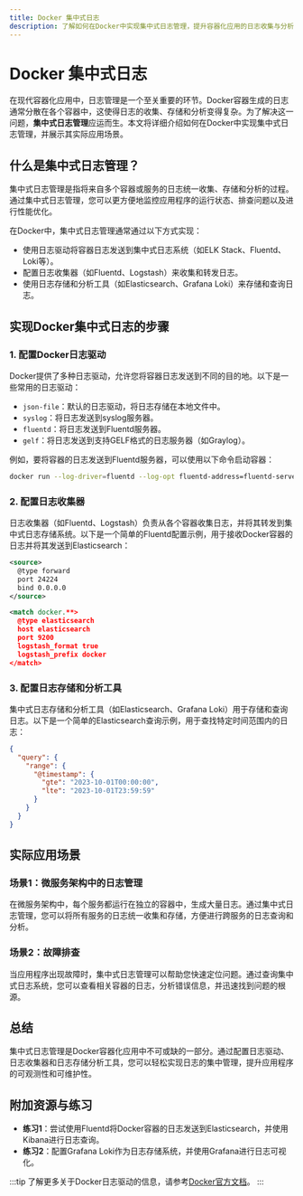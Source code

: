 ```yaml
---
title: Docker 集中式日志
description: 了解如何在Docker中实现集中式日志管理，提升容器化应用的日志收集与分析效率。
---
```


# Docker 集中式日志

在现代容器化应用中，日志管理是一个至关重要的环节。Docker容器生成的日志通常分散在各个容器中，这使得日志的收集、存储和分析变得复杂。为了解决这一问题，**集中式日志管理**应运而生。本文将详细介绍如何在Docker中实现集中式日志管理，并展示其实际应用场景。

## 什么是集中式日志管理？

集中式日志管理是指将来自多个容器或服务的日志统一收集、存储和分析的过程。通过集中式日志管理，您可以更方便地监控应用程序的运行状态、排查问题以及进行性能优化。

在Docker中，集中式日志管理通常通过以下方式实现：
- 使用日志驱动将容器日志发送到集中式日志系统（如ELK Stack、Fluentd、Loki等）。
- 配置日志收集器（如Fluentd、Logstash）来收集和转发日志。
- 使用日志存储和分析工具（如Elasticsearch、Grafana Loki）来存储和查询日志。

## 实现Docker集中式日志的步骤

### 1. 配置Docker日志驱动

Docker提供了多种日志驱动，允许您将容器日志发送到不同的目的地。以下是一些常用的日志驱动：
- `json-file`：默认的日志驱动，将日志存储在本地文件中。
- `syslog`：将日志发送到syslog服务器。
- `fluentd`：将日志发送到Fluentd服务器。
- `gelf`：将日志发送到支持GELF格式的日志服务器（如Graylog）。

例如，要将容器的日志发送到Fluentd服务器，可以使用以下命令启动容器：

```bash
docker run --log-driver=fluentd --log-opt fluentd-address=fluentd-server:24224 my-app
```

### 2. 配置日志收集器

日志收集器（如Fluentd、Logstash）负责从各个容器收集日志，并将其转发到集中式日志存储系统。以下是一个简单的Fluentd配置示例，用于接收Docker容器的日志并将其发送到Elasticsearch：

```xml
<source>
  @type forward
  port 24224
  bind 0.0.0.0
</source>

<match docker.**>
  @type elasticsearch
  host elasticsearch
  port 9200
  logstash_format true
  logstash_prefix docker
</match>
```

### 3. 配置日志存储和分析工具

集中式日志存储和分析工具（如Elasticsearch、Grafana Loki）用于存储和查询日志。以下是一个简单的Elasticsearch查询示例，用于查找特定时间范围内的日志：

```json
{
  "query": {
    "range": {
      "@timestamp": {
        "gte": "2023-10-01T00:00:00",
        "lte": "2023-10-01T23:59:59"
      }
    }
  }
}
```

## 实际应用场景

### 场景1：微服务架构中的日志管理

在微服务架构中，每个服务都运行在独立的容器中，生成大量日志。通过集中式日志管理，您可以将所有服务的日志统一收集和存储，方便进行跨服务的日志查询和分析。

### 场景2：故障排查

当应用程序出现故障时，集中式日志管理可以帮助您快速定位问题。通过查询集中式日志系统，您可以查看相关容器的日志，分析错误信息，并迅速找到问题的根源。

## 总结

集中式日志管理是Docker容器化应用中不可或缺的一部分。通过配置日志驱动、日志收集器和日志存储分析工具，您可以轻松实现日志的集中管理，提升应用程序的可观测性和可维护性。

## 附加资源与练习

- **练习1**：尝试使用Fluentd将Docker容器的日志发送到Elasticsearch，并使用Kibana进行日志查询。
- **练习2**：配置Grafana Loki作为日志存储系统，并使用Grafana进行日志可视化。

:::tip
了解更多关于Docker日志驱动的信息，请参考[Docker官方文档](https://docs.docker.com/config/containers/logging/configure/)。
:::